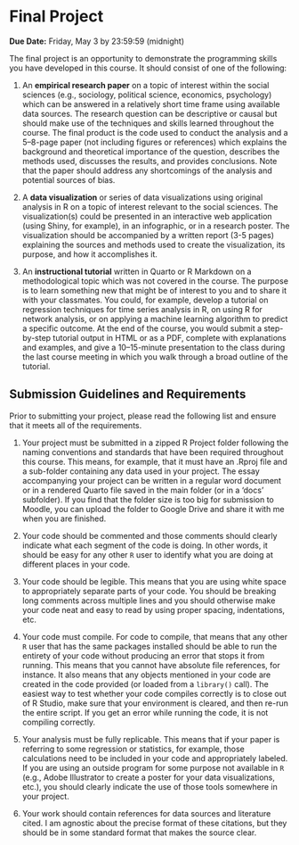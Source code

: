 # Final Project {.unnumbered}

**Due Date:** Friday, May 3 by 23:59:59 (midnight)

The final project is an opportunity to demonstrate the programming skills you have developed in this course.  It should consist of one of the following:

1.  An **empirical research paper** on a topic of interest within the social sciences (e.g., sociology, political science, economics, psychology) which can be answered in a relatively short time frame using available data sources. The research question can be descriptive or causal but should make use of the techniques and skills learned throughout the course. The final product is the code used to conduct the analysis and a 5–8-page paper (not including figures or references) which explains the background and theoretical importance of the question, describes the methods used, discusses the results, and provides conclusions. Note that the paper should address any shortcomings of the analysis and potential sources of bias.

2.  A **data visualization** or series of data visualizations using original analysis in R on a topic of interest relevant to the social sciences. The visualization(s) could be presented in an interactive web application (using Shiny, for example), in an infographic, or in a research poster. The visualization should be accompanied by a written report (3-5 pages) explaining the sources and methods used to create the visualization, its purpose, and how it accomplishes it.

3.  An **instructional tutorial** written in Quarto or R Markdown on a methodological topic which was not covered in the course. The purpose is to learn something new that might be of interest to you and to share it with your classmates. You could, for example, develop a tutorial on regression techniques for time series analysis in R, on using R for network analysis, or on applying a machine learning algorithm to predict a specific outcome. At the end of the course, you would submit a step-by-step tutorial output in HTML or as a PDF, complete with explanations and examples, and give a 10–15-minute presentation to the class during the last course meeting in which you walk through a broad outline of the tutorial.

## Submission Guidelines and Requirements {.unnumbered}

Prior to submitting your project, please read the following list and ensure that it meets all of the requirements.

1.	Your project must be submitted in a zipped R Project folder following the naming conventions and standards that have been required throughout this course.  This means, for example, that it must have an .Rproj file and a sub-folder containing any data used in your project. The essay accompanying your project can be written in a regular word document or in a rendered Quarto file saved in the main folder (or in a 'docs' subfolder).  If you find that the folder size is too big for submission to Moodle, you can upload the folder to Google Drive and share it with me when you are finished.

2.  Your code should be commented and those comments should clearly indicate what each segment of the code is doing.  In other words, it should be easy for any other `R` user to identify what you are doing at different places in your code.

3.	Your code should be legible.  This means that you are using white space to appropriately separate parts of your code.  You should be breaking long comments across multiple lines and you should otherwise make your code neat and easy to read by using proper spacing, indentations, etc.

4.	Your code must compile.  For code to compile, that means that any other `R` user that has the same packages installed should be able to run the entirety of your code without producing an error that stops it from running.  This means that you cannot have absolute file references, for instance.  It also means that any objects mentioned in your code are created in the code provided (or loaded from a `library()` call).  The easiest way to test whether your code compiles correctly is to close out of R Studio, make sure that your environment is cleared, and then re-run the entire script.  If you get an error while running the code, it is not compiling correctly.

5.	Your analysis must be fully replicable.  This means that if your paper is referring to some regression or statistics, for example, those calculations need to be included in your code and appropriately labeled.  If you are using an outside program for some purpose not available in `R` (e.g., Adobe Illustrator to create a poster for your data visualizations, etc.), you should clearly indicate the use of those tools somewhere in your project.

6.	Your work should contain references for data sources and literature cited.  I am agnostic about the precise format of these citations, but they should be in some standard format that makes the source clear.